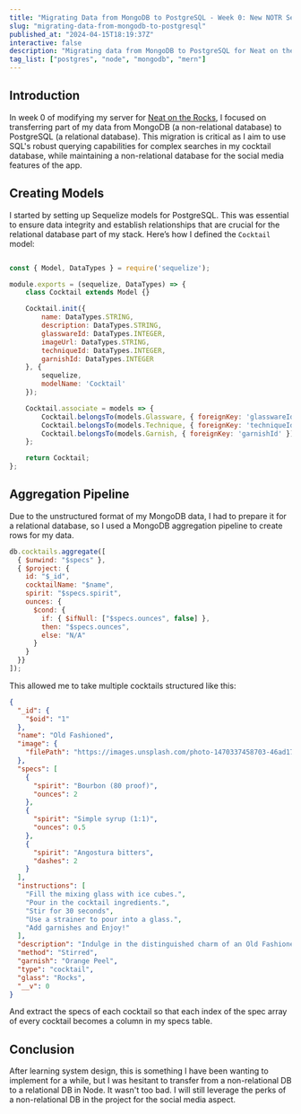 ```yaml
---
title: "Migrating Data from MongoDB to PostgreSQL - Week 0: New NOTR Server"
slug: "migrating-data-from-mongodb-to-postgresql"
published_at: "2024-04-15T18:19:37Z"
interactive: false
description: "Migrating data from MongoDB to PostgreSQL for Neat on the Rocks."
tag_list: ["postgres", "node", "mongodb", "mern"]
---
```


## Introduction
In week 0 of modifying my server for [Neat on the Rocks](https://www.neatonthe.rocks/), I focused on transferring part of my data from MongoDB (a non-relational database) to PostgreSQL (a relational database). This migration is critical as I aim to use SQL's robust querying capabilities for complex searches in my cocktail database, while maintaining a non-relational database for the social media features of the app.

## Creating Models
I started by setting up Sequelize models for PostgreSQL. This was essential to ensure data integrity and establish relationships that are crucial for the relational database part of my stack. Here’s how I defined the `Cocktail` model:

```javascript

const { Model, DataTypes } = require('sequelize');

module.exports = (sequelize, DataTypes) => {
    class Cocktail extends Model {}

    Cocktail.init({
        name: DataTypes.STRING,
        description: DataTypes.STRING,
        glasswareId: DataTypes.INTEGER,
        imageUrl: DataTypes.STRING,
        techniqueId: DataTypes.INTEGER,
        garnishId: DataTypes.INTEGER
    }, {
        sequelize,
        modelName: 'Cocktail'
    });

    Cocktail.associate = models => {
        Cocktail.belongsTo(models.Glassware, { foreignKey: 'glasswareId' });
        Cocktail.belongsTo(models.Technique, { foreignKey: 'techniqueId' });
        Cocktail.belongsTo(models.Garnish, { foreignKey: 'garnishId' });
    };

    return Cocktail;
};

```

## Aggregation Pipeline 

Due to the unstructured format of my MongoDB data, I had to prepare it for a relational database, so I used a MongoDB aggregation pipeline to create rows for my data. 

```js
db.cocktails.aggregate([
  { $unwind: "$specs" },
  { $project: {
    id: "$_id",
    cocktailName: "$name",
    spirit: "$specs.spirit",
    ounces: {
      $cond: {
        if: { $ifNull: ["$specs.ounces", false] },
        then: "$specs.ounces",
        else: "N/A"
      }
    }
  }}
]);

```

This allowed me to take multiple cocktails structured like this:

```json 
{
  "_id": {
    "$oid": "1"
  },
  "name": "Old Fashioned",
  "image": {
    "filePath": "https://images.unsplash.com/photo-1470337458703-46ad1756a187?ixlib=rb-4.0.3&ixid=M3wxMjA3fDB8MHxwaG90by1wYWdlfHx8fGVufDB8fHx8fA%3D%3D&auto=format&fit=crop&w=1169&q=80"
  },
  "specs": [
    {
      "spirit": "Bourbon (80 proof)",
      "ounces": 2
    },
    {
      "spirit": "Simple syrup (1:1)",
      "ounces": 0.5
    },
    {
      "spirit": "Angostura bitters",
      "dashes": 2
    }
  ],
  "instructions": [
    "Fill the mixing glass with ice cubes.",
    "Pour in the cocktail ingredients.",
    "Stir for 30 seconds",
    "Use a strainer to pour into a glass.",
    "Add garnishes and Enjoy!"
  ],
  "description": "Indulge in the distinguished charm of an Old Fashioned cocktail. Crafted with the utmost reverence for tradition, this timeless concoction marries the deep notes of whiskey with the delicate sweetness of muddled sugar. Aromatic bitters add a touch of complexity, while a citrus twist imparts a subtle brightness. Served over a single large ice cube, the Old Fashioned beckons with sophistication. Garnished with an orange twist or a maraschino cherry, it stands as an ode to the classic art of mixology.",
  "method": "Stirred",
  "garnish": "Orange Peel",
  "type": "cocktail",
  "glass": "Rocks",
  "__v": 0
}
```

And extract the specs of each cocktail so that each index of the spec array of every cocktail becomes a column in my specs table. 

## Conclusion

After learning system design, this is something I have been wanting to implement for a while, but I was hesitant to transfer from a non-relational DB to a relational DB in Node. It wasn't too bad. I will still leverage the perks of a non-relational DB in the project for the social media aspect. 